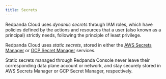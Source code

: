 ```yaml
---
title: Secrets
---
```


<head>
    <meta name="title" content="Redpanda Cloud Secrets  | Redpanda Docs"/>
    <meta name="description" content="Learn how Redpanda Cloud manages secrets."/>
    <link rel="canonical" href="https://docs.redpanda.com/docs/deploy/deployment-option/cloud/security/cloud-security-architecture/secrets/" />
</head>

Redpanda Cloud uses _dynamic secrets_ through IAM roles, which
have policies defined by the actions and resources that a user (also
known as a principal) strictly needs, following the principle of least privilege.

Redpanda Cloud uses _static secrets_, stored in either the
[AWS Secrets Manager](https://aws.amazon.com/secrets-manager/) or
[GCP Secret Manager](https://cloud.google.com/secret-manager) services.

Static secrets managed through Redpanda Console never leave their corresponding
data plane account or network, and stay securely stored in AWS Secrets Manager or
GCP Secret Manager, respectively. 
